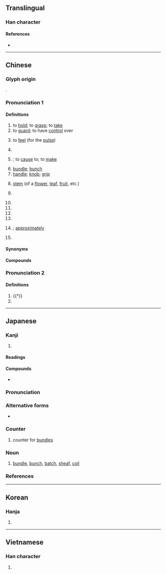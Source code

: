 {{character info/new}}
==Translingual==

===Han character===
{{Han char|rn=64|rad=手|as=04|sn=7|four=57017|canj=QAU|ids=⿰扌巴}}

====References====
* {{Han ref|kx=0420.210|dkj=11874|dj=0768.010|hdz=31845.040|uh=628A|ud=25226|bh=A7E2|bd=42978}}

----

==Chinese==
{{zh-forms}}

===Glyph origin===
{{Han etym}}
{{Han compound|手|巴|ls=psc|c1=s|c2=p|t1=hand}}.

===Pronunciation 1===
{{zh-pron
|m=bǎ,bà,bǎi,er=y,2er=y,3n=Beijing dialect
|m_note=bǎ - all senses except “stem”; bà - “handle; stem”; bǎi - preposition
|m-s=ba3
|c=baa2,baa3
|c_note=baa3 - rare variant for “handle; stem”
|c-t=ba2
|g=ba3
|h=pfs=pá;gd=ba3
|j=ba2
|md=bā/bá
|md_note=bā - “to hold; handle; classifier”; bá - “handle”
|mn=xm,qz,tw:pé/zz:pée/pá/tw:pà
|mn_note=pé/pée - vernacular; pá - literary; pà - used in {{zh-l|*遏手把}}
|mn-t=bê2/ba2
|mn-t_note=bê2 - vernacular; ba2 - literary
|w=2po,2pa
|w_note=2po - vernacular; 2pa - literary
|x=ba3
|mc=y
|oc=y
|ma=y
|cat=v,n,prep,cls,adv,pn
}}

====Definitions====
{{zh-hanzi}}

# to [[hold]]; to [[grasp]]; to [[take]]
# to [[guard]]; to have [[control]] over
#: {{zh-x|把守|to guard; to defend}}
#: {{zh-x|把握|to grasp; to control; to master}}
# {{lb|zh|TCM}} to [[feel]] (for the [[pulse]])
# {{n-g|A light verb or preposition placed before the object of a sentence to allow it to be placed before the verb, giving greater flexibility in complex sentence construction.}}
#: {{zh-x|他 把 刀 放 在 桌子{zi} 上。|He put the knife on the table.}}
# {{n-g|Used before a “subject + verb + complement” structure}}; to [[cause]] to; to [[make]]
#: {{zh-x|真的 把 我 氣 死 了！|It really '''made''' me so mad!}}
# [[bundle]]; [[bunch]]
# [[handle]]; [[knob]]; [[grip]] {{gloss|a part of an object which is held in the hand}}
#: {{zh-x|車把|handlebar (of a bicycle)}}
#: {{zh-x|刀把{bà}|knife '''handle'''; hilt}}
# [[stem]] (of a [[flower]], [[leaf]], [[fruit]], etc.)
#: {{zh-x|葉把{bà}兒{r}|stem of a leaf}}
# {{zh-classifier|[[object]]s that can be held using [[handle]]s or [[knob]]s, such as [[gun]]s, [[chair]]s, [[broom]]s, [[umbrella]]s}}
#: {{zh-x|三 把 刀|three knives}}
#: {{zh-x|四 把 鉸{gaau3}剪|four pairs of scissors|C}}
#: {{zh-x|兩 '''把''' 掃把|two brooms}}
# {{zh-classifier|[[handful]]s of something, such as [[grain]]s, [[soil]]}}
# {{zh-classifier|[[bundle]]s or [[bunch]]es}}
# {{zh-classifier|some [[abstract]] [[idea]]s, such as [[force]], [[effort]] or [[age]]}}
# {{zh-classifier|something done with the [[hand]]}}
# {{non-gloss definition|Placed after numerals or classifiers to express uncertainty}}; [[approximately]]
# {{surname|lang=zh}}

====Synonyms====
{{zh-dial}}

====Compounds====
{{zh-der|劣把頭|吊拷絣把|倒把|年把|出把戲|兩把刷子|嘴把式|一把子|兩把頭|二把刀|嘴把子|力把兒頭|大把|帶把子|印把子|力把|加把勁|一把手|尿尿把把|一把罩|小把戲|劣把|守把|倒把鋤頭|個把|刀把兒|一把抓|好把式|一把|把杯|把卷|把定|拜把兄弟|拿印把兒|把臂入林|滿把|拿把|把關|把話|拿把不住|把袂|把臉一板|把素持齋|武把子|把總|把風|掌把|把盞|拱把|拿一把|把勢|把如|把錢|把猾|把住|把兒缸子|把守|把持|把頭|把式|萬把|把薪助火|把玩|把鼻|把似|把臂而談|把斷|火把|沒把鼻|把柄|把舵|捏把汗|把子|抓一把|把滑|把場|把突兒|把上了|把下|把牢|拉一把|有把握|把攬|把持不住|把定了心|把來|持齋把素|把權|把麼|掗把|把賣|撈一把|把手|毛團把戲|拖把|把戲|把腳不住|揣奸把猾|打把式|打把攔|把門|把不住|看把戲|把兄弟|槍把|盲人把燭|把弦兒|把街|把口|手把子|把捉|把都兒|把穩|把斂|把細|把作|把素|盈把|把梢的|手把|把家|瓢把子|把持不定|把位|把把|把手言歡|把麻|打把勢|把定物|手巾把子|為頭把腦|把式匠|把弄|滿有把握|把兒|把色|放刁把濫|把飯叫饑|把齋|有把傢伙|把兒鏡子|沒把柄|把門人|把握|掃把|投機倒把|拜把|把筆|把晤|把脈|玩把戲|拜把子|把酒|把臂|把做|把不到|練把式|第二把手|籠驢把馬|老把戲|話把|靠把|第一把手|老把式|翻把|耍把戲|腰把子|點把|車把|鎗把|頭把兒|順把|老把勢|隨驢把馬|草把|鬼把戲|花把戲|都把勢|變把戲|車把式}}

===Pronunciation 2===
{{zh-pron
|m=pá
|ma=y
|cat=v,pn
}}

====Definitions====
{{zh-hanzi}}

# {{†}} {{zh-alt-form|爬|to scratch}}
# {{surname|lang=zh}}

{{zh-cat|Beginning|Intermediate}}

----

==Japanese==

===Kanji===
{{ja-kanji|grade=c}}

# {{defn|lang=ja|sort=手04}}

====Readings====
{{ja-readings|goon=[[へ]] (he)|kanon=[[は]] (ha)|kun=[[たば]] (taba), [[つか]] (tsuka)}}

====Compounds====
* {{ja-r|把捉|はそく|[[grasping]]}}

{{ja-kanjitab|たば|yomi=k}}

===Pronunciation===
{{ja-pron|yomi=k|たば|acc=1|acc_ref=DJR,NHK}}

===Alternative forms===
* {{ja-l|束}}

===Counter===
{{ja-pos|counter|たば}}

# counter for [[bundle]]s

===Noun===
{{ja-noun|たば}}

# [[bundle]], [[bunch]], [[batch]], [[sheaf]], [[coil]]

===References===
<references/>

----

==Korean==

===Hanja===
{{ko-hanja|hangeul=파|eumhun=|mr=p'a|y=pha}}

# {{defn|lang=ko|sort=手04}}

----

==Vietnamese==

===Han character===
{{vi-hantu|[[bã]], [[bả]], [[bạ]], [[bỡ]], [[bữa]], [[vả]], [[vã]], [[vỗ]], [[bá]], [[bẻ]], [[bửa]], [[lả]], [[sấp]], [[trả]]}}

# {{defn|lang=vi|sort=手04}}